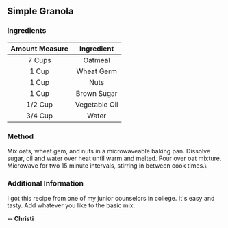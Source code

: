 ## Simple Granola
### Ingredients

| Amount Measure| Ingredient   |
| :-----------: | :----------: |
| 7 Cups        | Oatmeal      |
| 1 Cup         | Wheat Germ   |
| 1 Cup         | Nuts         |
| 1 Cup         | Brown Sugar  |
| 1/2 Cup       | Vegetable Oil|
| 3/4 Cup       | Water        |

### Method
Mix oats, wheat gem, and nuts in a microwaveable baking pan. Dissolve sugar, oil and water over heat until warm and melted. Pour over oat mixture. Microwave for two 15 minute intervals, stirring in between cook times.\

### Additional Information
I got this recipe from one of my junior counselors in college. It's easy and tasty. Add whatever you like to the basic mix.

**-- Christi**

